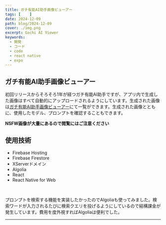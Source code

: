 ```yaml
---
title: ガチ有能AI助手画像ビューアー
tags: [    ]
date: 2024-12-09
path: blog/2024-12-09
cover: ./img.png
excerpt: Gachi AI Viewer
keywords:
  - 開発
  - コード
  - code
  - react native
  - expo
---
```


## ガチ有能AI助手画像ビューアー

初回リリースからそろそろ1年が経つガチ有能AI助手ですが、アプリ内で生成した画像はすべて自動的にアップロードされるようにしています。生成された画像は[ガチ有能AI助手画像ビューアー](https://gachiai.xyz)にて一覧ができます。生成された画像とともに、使用したモデル、プロンプトを確認することもできます。

**NSFW画像が大量にあるので閲覧にはご注意ください**

## 使用技術

- Firebase Hosting
- Firebase Firestore
- XServerドメイン
- Algolia
- React
- React Native for Web

<br/>

プロンプトを検索する機能を実装したかったのでAlgoliaも使ってみました。検索ワードが入力されるたびに検索クエリを投げるようにしているので結構課金が発生しています。費用を度外視すればAlgoliaは便利でした。

---